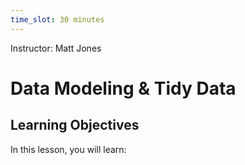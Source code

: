 ```yaml
---
time_slot: 30 minutes
---
```

Instructor: Matt Jones

# Data Modeling & Tidy Data

## Learning Objectives

In this lesson, you will learn:
